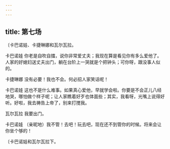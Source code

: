 ```yaml
---
---
---
```

title: 第七场
---




〔卡巴诺娃、卡捷琳娜和瓦尔瓦拉。





卡巴诺娃 你老是自吹自擂，说你非常爱丈夫；我现在算是看见你有多么爱他了。人家的好媳妇送丈夫出门，躺在台阶上一哭就是个把钟头；可你呀，跟没事人似的。

卡捷琳娜 没有必要！我也不会。何必招人家笑话呢！

卡巴诺娃 这也不是什么难事。如果真心爱他，早就学会啦。你要是不会正儿八经地哭，哪怕做个样子呢；让人家瞧着好歹也体面些；其实，我看呀，光嘴上说得好听。好啦，我去祷告上帝了，别来打搅我。

瓦尔瓦拉 我要出门。

卡巴诺娃 （亲昵地）我不管！去吧！玩去吧，现在还不到管你的时候。将来会让你坐个够的！

〔卡巴诺娃和瓦尔瓦拉下。